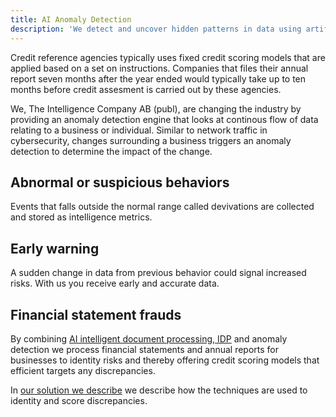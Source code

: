 ```yaml
---
title: AI Anomaly Detection
description: 'We detect and uncover hidden patterns in data using artifical intelligence and machine learning algorithms'
---
```


Credit reference agencies typically uses fixed credit scoring models that are applied based on a set on instructions.
Companies that files their annual report seven months after the year ended would typically take up to ten months
before credit assesment is carried out by these agencies.

We, The Intelligence Company AB (publ), are changing the industry by providing an anomaly detection engine that looks
at continous flow of data relating to a business or individual. Similar to network traffic in cybersecurity, changes
surrounding a business triggers an anomaly detection to determine the impact of the change.

## Abnormal or suspicious behaviors

Events that falls outside the normal range called devivations are collected and stored as intelligence metrics.

## Early warning

A sudden change in data from previous behavior could signal increased risks. With us you receive early and accurate
data.

## Financial statement frauds

By combining [AI intelligent document processing, IDP](/technology/ai-intelligent-document-processing) and anomaly
detection we process financial statements and annual reports for businesses to identity risks and thereby offering
credit scoring models that efficient targets any discrepancies.

In [our solution we describe](/technology/ai-annual-report-intelligence) we describe how the techniques are used
to identity and score discrepancies.
